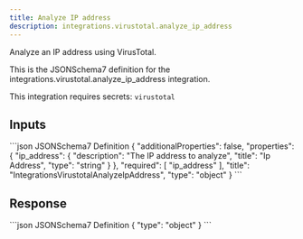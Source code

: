 ```yaml
---
title: Analyze IP address
description: integrations.virustotal.analyze_ip_address
---
```


Analyze an IP address using VirusTotal.

This is the JSONSchema7 definition for the integrations.virustotal.analyze_ip_address integration.

This integration requires secrets: `virustotal`

## Inputs

<CodeGroup>
```json JSONSchema7 Definition
{
    "additionalProperties": false,
    "properties": {
        "ip_address": {
            "description": "The IP address to analyze",
            "title": "Ip Address",
            "type": "string"
        }
    },
    "required": [
        "ip_address"
    ],
    "title": "IntegrationsVirustotalAnalyzeIpAddress",
    "type": "object"
}
```

</CodeGroup>

## Response

<CodeGroup>
```json JSONSchema7 Definition
{
    "type": "object"
}
```

</CodeGroup>
